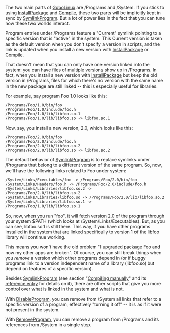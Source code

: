 {{ToC}}

The two main parts of [[GoboLinux]] are /Programs and /System. If you stick to using [[InstallPackage]] and [[Compile]], these two parts will be implicitly kept in sync by [[SymlinkProgram]]. But a lot of power lies in the fact that you can tune how these two worlds interact.

Program entries under /Programs feature a "Current" symlink pointing to a specific version that is "active" in the system. This Current version is taken as the default version when you don't specify a version in scripts, and the link is updated when you install a new version with [[InstallPackage]] or [[Compile]].

That doesn't mean that you can only have one version linked into the system: you can have files of multiple versions show up in /Programs. In fact, when you install a new version with [[InstallPackage]] but keep the old version in /Programs, files for which there's no version with the same name in the new package are still linked -- this is especially useful for libraries.

For example, say program Foo 1.0 looks like this:

<pre>
/Programs/Foo/1.0/bin/foo
/Programs/Foo/1.0/include/foo.h
/Programs/Foo/1.0/lib/libfoo.so.1
/Programs/Foo/1.0/lib/libfoo.so -> libfoo.so.1
</pre>

Now, say, you install a new version, 2.0, which looks like this:

<pre>
/Programs/Foo/2.0/bin/foo
/Programs/Foo/2.0/include/foo.h
/Programs/Foo/2.0/lib/libfoo.so.2
/Programs/Foo/2.0/lib/libfoo.so -> libfoo.so.2
</pre>

The default behavior of [[SymlinkProgram]] is to replace symlinks under /Programs that belong to a different version of the same program. So, now, we'll have the following links related to Foo under system:

<pre>
/System/Links/Executables/foo -> /Programs/Foo/2.0/bin/foo
/System/Links/Headers/foo.h -> /Programs/Foo/2.0/include/foo.h
/System/Links/Libraries/libfoo.so.2 -> /Programs/Foo/2.0/lib/libfoo.so.2
/System/Links/Libraries/libfoo.so -> /Programs/Foo/2.0/lib/libfoo.so.2
/System/Links/Libraries/libfoo.so.1 -> /Programs/Foo/1.0/lib/libfoo.so.1
</pre>

So, now, when you run "foo", it will fetch version 2.0 of the program through your system $PATH (which looks at /System/Links/Executables). But, as you can see, libfoo.so.1 is still there. This way, if you have other programs installed in the system that are linked specifically to version 1 of the libfoo library will continue working.

This means you won't have the old problem "I upgraded package Foo and now my other apps are broken". Of course, you can still break things when you ''remove'' a version which other programs depend in (or if buggy programs link to a version independent name of a library (libfoo.so) but depend on features of a specific version).

Besides [[SymlinkProgram]] (see section "[[Compiling manually]]" and its [[SymlinkProgram | reference entry]] for details on it), there are other scripts that give you more control over what is linked in the system and what is not.

With [[DisableProgram]], you can remove from /System all links that refer to a specific version of a program, effectively "turning it off" -- it is as if it were not present in the system.

With [[RemoveProgram]], you can remove a program from /Programs and its references from /System in a single step.

{{Handbook}}